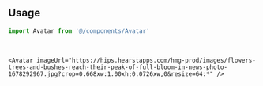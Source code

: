 ```tsx file=<rootDir>/src/components/react/components/Avatar.tsx title="components/Avatar.tsx"
```

<br />

## Usage

```ts
import Avatar from '@/components/Avatar'
```

<br />

```tsx
<Avatar imageUrl="https://hips.hearstapps.com/hmg-prod/images/flowers-trees-and-bushes-reach-their-peak-of-full-bloom-in-news-photo-1678292967.jpg?crop=0.668xw:1.00xh;0.0726xw,0&resize=64:*" />
```